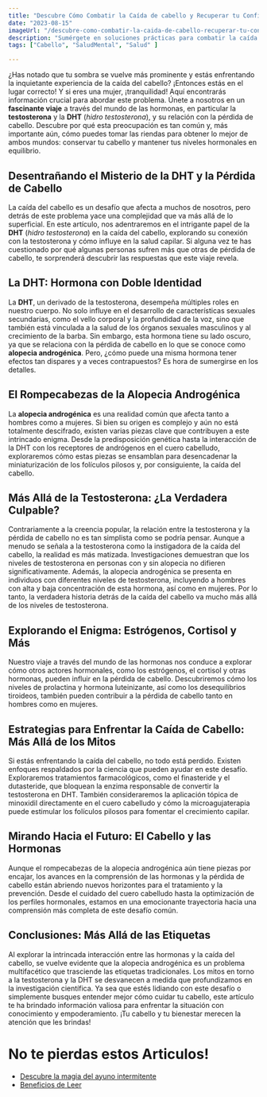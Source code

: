 ```yaml
---
title: "Descubre Cómo Combatir la Caída de cabello y Recuperar tu Confianza"
date: "2023-08-15"
imageUrl: "/descubre-como-combatir-la-caida-de-cabello-recuperar-tu-confianza.webp"
description: "Sumérgete en soluciones prácticas para combatir la caída del cabello y recuperar la confianza en tu apariencia. Desde cambios en la dieta hasta cuidados capilares específicos, descubre cómo mantener un cabello saludable y resistente."
tags: ["Cabello", "SaludMental", "Salud" ]

---
```

<CustomImage
  src="https://raw.githubusercontent.com/sebiten/posts/main/images/descubre-como-combatir-la-caida-de-cabello-recuperar-tu-confianza.webp"
  alt="Descubre Cómo Combatir la Caída de cabello y Recuperar tu Confianza"
/>


¿Has notado que tu sombra se vuelve más prominente y estás enfrentando la inquietante experiencia de la caída del cabello? ¡Entonces estás en el lugar correcto! Y si eres una mujer, ¡tranquilidad! Aquí encontrarás información crucial para abordar este problema. Únete a nosotros en un **fascinante viaje** a través del mundo de las hormonas, en particular la **testosterona** y la **DHT** (*hidro testosterona*), y su relación con la pérdida de cabello. Descubre por qué esta preocupación es tan común y, más importante aún, cómo puedes tomar las riendas para obtener lo mejor de ambos mundos: conservar tu cabello y mantener tus niveles hormonales en equilibrio.


## Desentrañando el Misterio de la DHT y la Pérdida de Cabello

La caída del cabello es un desafío que afecta a muchos de nosotros, pero detrás de este problema yace una complejidad que va más allá de lo superficial. En este artículo, nos adentraremos en el intrigante papel de la **DHT** (*hidro testosterona*) en la caída del cabello, explorando su conexión con la testosterona y cómo influye en la salud capilar. Si alguna vez te has cuestionado por qué algunas personas sufren más que otras de pérdida de cabello, te sorprenderá descubrir las respuestas que este viaje revela.

## La DHT: Hormona con Doble Identidad


La **DHT**, un derivado de la testosterona, desempeña múltiples roles en nuestro cuerpo. No solo influye en el desarrollo de características sexuales secundarias, como el vello corporal y la profundidad de la voz, sino que también está vinculada a la salud de los órganos sexuales masculinos y al crecimiento de la barba. Sin embargo, esta hormona tiene su lado oscuro, ya que se relaciona con la pérdida de cabello en lo que se conoce como **alopecia androgénica**. Pero, ¿cómo puede una misma hormona tener efectos tan dispares y a veces contrapuestos? Es hora de sumergirse en los detalles.

## El Rompecabezas de la Alopecia Androgénica

La **alopecia androgénica** es una realidad común que afecta tanto a hombres como a mujeres. Si bien su origen es complejo y aún no está totalmente descifrado, existen varias piezas clave que contribuyen a este intrincado enigma. Desde la predisposición genética hasta la interacción de la DHT con los receptores de andrógenos en el cuero cabelludo, exploraremos cómo estas piezas se ensamblan para desencadenar la miniaturización de los folículos pilosos y, por consiguiente, la caída del cabello.

## Más Allá de la Testosterona: ¿La Verdadera Culpable?

Contrariamente a la creencia popular, la relación entre la testosterona y la pérdida de cabello no es tan simplista como se podría pensar. Aunque a menudo se señala a la testosterona como la instigadora de la caída del cabello, la realidad es más matizada. Investigaciones demuestran que los niveles de testosterona en personas con y sin alopecia no difieren significativamente. Además, la alopecia androgénica se presenta en individuos con diferentes niveles de testosterona, incluyendo a hombres con alta y baja concentración de esta hormona, así como en mujeres. Por lo tanto, la verdadera historia detrás de la caída del cabello va mucho más allá de los niveles de testosterona.

## Explorando el Enigma: Estrógenos, Cortisol y Más

Nuestro viaje a través del mundo de las hormonas nos conduce a explorar cómo otros actores hormonales, como los estrógenos, el cortisol y otras hormonas, pueden influir en la pérdida de cabello. Descubriremos cómo los niveles de prolactina y hormona luteinizante, así como los desequilibrios tiroideos, también pueden contribuir a la pérdida de cabello tanto en hombres como en mujeres.

## Estrategias para Enfrentar la Caída de Cabello: Más Allá de los Mitos

Si estás enfrentando la caída del cabello, no todo está perdido. Existen enfoques respaldados por la ciencia que pueden ayudar en este desafío. Exploraremos tratamientos farmacológicos, como el finasteride y el dutasteride, que bloquean la enzima responsable de convertir la testosterona en DHT. También consideraremos la aplicación tópica de minoxidil directamente en el cuero cabelludo y cómo la microagujaterapia puede estimular los folículos pilosos para fomentar el crecimiento capilar.


## Mirando Hacia el Futuro: El Cabello y las Hormonas

Aunque el rompecabezas de la alopecia androgénica aún tiene piezas por encajar, los avances en la comprensión de las hormonas y la pérdida de cabello están abriendo nuevos horizontes para el tratamiento y la prevención. Desde el cuidado del cuero cabelludo hasta la optimización de los perfiles hormonales, estamos en una emocionante trayectoria hacia una comprensión más completa de este desafío común.

## Conclusiones: Más Allá de las Etiquetas

Al explorar la intrincada interacción entre las hormonas y la caída del cabello, se vuelve evidente que la alopecia androgénica es un problema multifacético que trasciende las etiquetas tradicionales. Los mitos en torno a la testosterona y la DHT se desvanecen a medida que profundizamos en la investigación científica. Ya sea que estés lidiando con este desafío o simplemente busques entender mejor cómo cuidar tu cabello, este artículo te ha brindado información valiosa para enfrentar la situación con conocimiento y empoderamiento. ¡Tu cabello y tu bienestar merecen la atención que les brindas!

# No te pierdas estos Articulos!

- [Descubre la magia del ayuno intermitente](https://abelardo.blog/posts/ayuno-intermitente)
- [Beneficios de Leer](https://abelardo.blog/posts/beneficios-de-leer) 